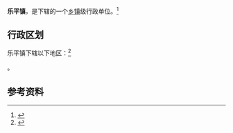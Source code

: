 {{中国乡级行政区|14/07/24/100/000}}

'''乐平镇'''，是{{PRC admin/fullname|14/07/24/100/000|3}}下辖的一个[[乡镇|乡镇]]级行政单位。<ref>{{PRC admin/ref sgc|{{PRC admin/parent|14/07/24/100/000}}}}</ref>

== 行政区划 ==

乐平镇下辖以下地区：<ref>{{PRC admin/ref sgc|14/07/24/100/000}}</ref>

{{PRC admin/children|14/07/24/100/000}}。

== 参考资料 ==

{{reflist}}

{{行政区划小作品}}
{{PRC admin/navcat|14/07/24/100/000}}